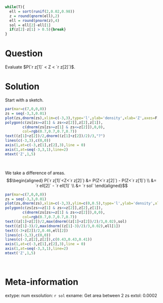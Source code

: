 ```r
while(T){
  ell = sort(runif(2,0.02,0.98))
  z = round(qnorm(ell),2)
  ell = round(pnorm(z),4)
  sol = ell[2]-ell[1]
  if(z[2]-z[1] > 0.5){break}
}
```

Question
========
Evaluate $P(`r z[1]` < Z < `r z[2]`)$.


Solution
========
Start with a sketch.

```r
par(mar=c(7,0,0,0))
zs = seq(-3,3,0.01)
plot(zs,dnorm(zs),xlim=c(-3,3),type='l',ylab='density',xlab='Z',axes=F,ann=F)
polygon(c(zs[zs>=z[1] & zs<=z[2]],z[2],z[1]),
        c(dnorm(zs[zs>=z[1] & zs<=z[2]]),0,0),
        col=rgb(0.7,0.7,0.7,0.7))
text((z[1]+z[2])/2,dnorm((z[1]+z[2])/2)/3,"?")
lines(c(-3,3),c(0,0))
axis(1,at=c(-3,z[1],z[2],3),line = 0)
axis(1,at=seq(-3,3,1),line=2)
mtext('Z',1,5)
```
\

We take a difference of areas.
$$\begin{aligned}
P(`r z[1]`<Z<`r z[2]`) &= P(Z<`r z[2]`) - P(Z<`r z[1]`) \\
&= `r ell[2]` - `r ell[1]` \\
&= `r sol`
\end{aligned}$$

```r
par(mar=c(7,0,0,0))
zs = seq(-3,3,0.01)
plot(zs,dnorm(zs),xlim=c(-3,3),ylim=c(0,0.5),type='l',ylab='density',xlab='Z',axes=F,ann=F)
polygon(c(zs[zs>=z[1] & zs<=z[2]],z[2],z[1]),
        c(dnorm(zs[zs>=z[1] & zs<=z[2]]),0,0),
        col=rgb(0.7,0.7,0.7,0.7))
text((z[1]+z[2])/2,max(dnorm((z[1]+z[2])/2)/3,0.02),sol)
text((z[1]-3)/2,max(dnorm((z[1]-3)/2)/3,0.02),ell[1])
text((-3+z[2])/2,0.46,ell[2])
lines(c(-3,3),c(0,0))
lines(c(-3,z[2],z[2]),c(0.43,0.43,0.41))
axis(1,at=c(-3,z[1],z[2],3),line = 0)
axis(1,at=seq(-3,3,1),line=2)
mtext('Z',1,5)
```
\

Meta-information
================
extype: num
exsolution: `r sol`
exname: Get area between 2 zs
extol: 0.0002
